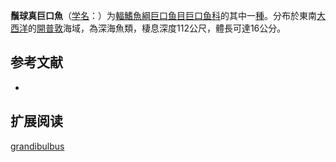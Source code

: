 {{Speciesbox
| name = 鬚球真巨口魚
| status = NE
| status_system = IUCN3.1
| image = 
| genus = Eustomias
| species = grandibulbus
| authority = Gibbs, Clarke & Gomon, 1983
| synonyms = 
}}

'''鬚球真巨口魚'''（[[学名|学名]]：{{lang|la|''Eustomias grandibulbus''}}）为[[輻鰭魚綱|輻鰭魚綱]][[巨口鱼目|巨口鱼目]][[巨口鱼科|巨口鱼科]]的其中一[[種|種]]。分布於東南[[大西洋|大西洋]]的[[開普敦|開普敦]]海域，為深海魚類，棲息深度112公尺，體長可達16公分。

== 参考文献 ==
{{refbegin}}
*{{FishBase_species|genus=Eustomias|species=grandibulbus|year=2012|month=2}}
{{refend}}

== 扩展阅读 ==
{{refbegin}}
{{wikispecies-inline|Eustomias grandibulbus|鬚球真巨口魚}}
{{refend}}
{{Taxonbar|from=Q1107630}}

[[Category:真巨口鱼属|grandibulbus]]